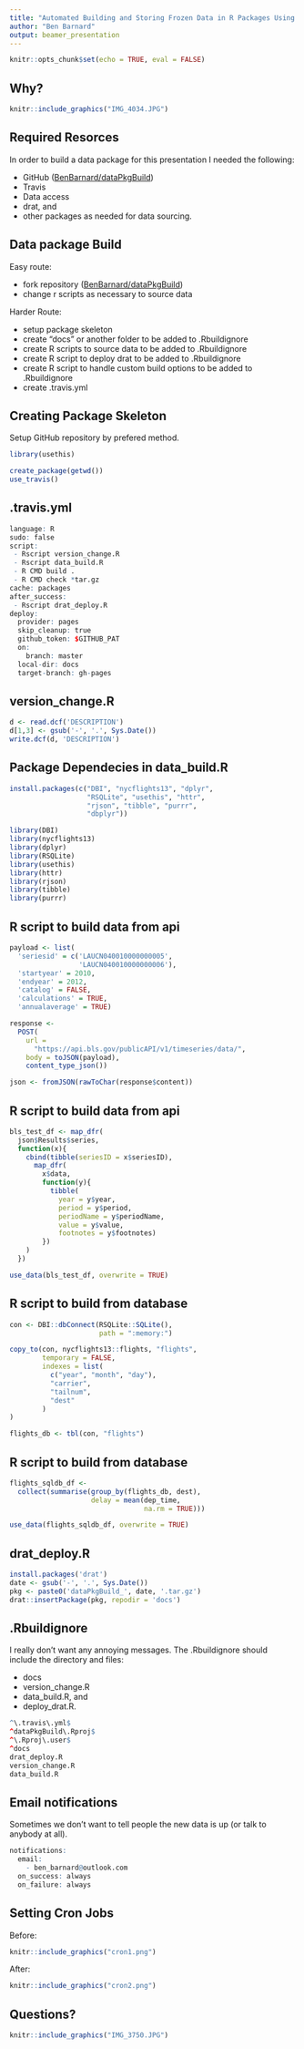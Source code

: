 ```yaml
---
title: "Automated Building and Storing Frozen Data in R Packages Using Travis and Drat"
author: "Ben Barnard"
output: beamer_presentation
---
```


```r
knitr::opts_chunk$set(echo = TRUE, eval = FALSE)
```

## Why?

```r
knitr::include_graphics("IMG_4034.JPG")
```


## Required Resorces

In order to build a data package for this presentation I needed the following:

- GitHub ([BenBarnard/dataPkgBuild](https://github.com/BenBarnard/dataPkgBuild))
- Travis
- Data access
- drat, and
- other packages as needed for data sourcing.

## Data package Build

Easy route:

- fork repository ([BenBarnard/dataPkgBuild](https://github.com/BenBarnard/dataPkgBuild))
- change r scripts as necessary to source data

Harder Route:

- setup package skeleton
- create "docs" or another folder to be added to .Rbuildignore
- create R scripts to source data to be added to .Rbuildignore
- create R script to deploy drat to be added to .Rbuildignore
- create R script to handle custom build options to be added to .Rbuildignore
- create .travis.yml


## Creating Package Skeleton

Setup GitHub repository by prefered method.

```r
library(usethis)

create_package(getwd())
use_travis()
```


## .travis.yml

```r
language: R
sudo: false
script:
 - Rscript version_change.R
 - Rscript data_build.R
 - R CMD build .
 - R CMD check *tar.gz
cache: packages
after_success:
 - Rscript drat_deploy.R
deploy:
  provider: pages
  skip_cleanup: true
  github_token: $GITHUB_PAT
  on:
    branch: master
  local-dir: docs
  target-branch: gh-pages
```


## version_change.R

```r
d <- read.dcf('DESCRIPTION')
d[1,3] <- gsub('-', '.', Sys.Date())
write.dcf(d, 'DESCRIPTION')
```


## Package Dependecies in data_build.R

```r
install.packages(c("DBI", "nycflights13", "dplyr",
                   "RSQLite", "usethis", "httr",
                   "rjson", "tibble", "purrr",
                   "dbplyr"))

library(DBI)
library(nycflights13)
library(dplyr)
library(RSQLite)
library(usethis)
library(httr)
library(rjson)
library(tibble)
library(purrr)
```


## R script to build data from api

```r
payload <- list(
  'seriesid' = c('LAUCN040010000000005',
                 'LAUCN040010000000006'),
  'startyear' = 2010,
  'endyear' = 2012,
  'catalog' = FALSE,
  'calculations' = TRUE,
  'annualaverage' = TRUE)

response <- 
  POST(
    url = 
      "https://api.bls.gov/publicAPI/v1/timeseries/data/",
    body = toJSON(payload),
    content_type_json())

json <- fromJSON(rawToChar(response$content))
```



## R script to build data from api

```r
bls_test_df <- map_dfr(
  json$Results$series, 
  function(x){
    cbind(tibble(seriesID = x$seriesID),
      map_dfr(
        x$data, 
        function(y){
          tibble(
            year = y$year,
            period = y$period,
            periodName = y$periodName,
            value = y$value,
            footnotes = y$footnotes)
        })
    )
  })

use_data(bls_test_df, overwrite = TRUE)
```


## R script to build from database

```r
con <- DBI::dbConnect(RSQLite::SQLite(), 
                      path = ":memory:")

copy_to(con, nycflights13::flights, "flights",
        temporary = FALSE,
        indexes = list(
          c("year", "month", "day"),
          "carrier",
          "tailnum",
          "dest"
        )
)

flights_db <- tbl(con, "flights")
```



## R script to build from database

```r
flights_sqldb_df <- 
  collect(summarise(group_by(flights_db, dest),
                    delay = mean(dep_time, 
                                 na.rm = TRUE)))

use_data(flights_sqldb_df, overwrite = TRUE)
```



## drat_deploy.R

```r
install.packages('drat')
date <- gsub('-', '.', Sys.Date())
pkg <- paste0('dataPkgBuild_', date, '.tar.gz')
drat::insertPackage(pkg, repodir = 'docs')
```


## .Rbuildignore

I really don't want any annoying messages. The .Rbuildignore should include the directory and files:

- docs
- version_change.R
- data_build.R, and 
- deploy_drat.R.

```r
^\.travis\.yml$
^dataPkgBuild\.Rproj$
^\.Rproj\.user$
^docs
drat_deploy.R
version_change.R
data_build.R
```


## Email notifications

Sometimes we don't want to tell people the new data is up (or talk to anybody at all).

```r
notifications:
  email:
    - ben_barnard@outlook.com
  on_success: always
  on_failure: always
```



## Setting Cron Jobs

Before:
```r
knitr::include_graphics("cron1.png")
```


After:
```r
knitr::include_graphics("cron2.png")
```



## Questions?

```r
knitr::include_graphics("IMG_3750.JPG")
```


